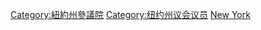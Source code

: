 [[Category:紐約州參議院|Category:紐約州參議院]]
[[Category:纽约州议会议员|Category:纽约州议会议员]]
[[Category:美國各州參議員|New York]]